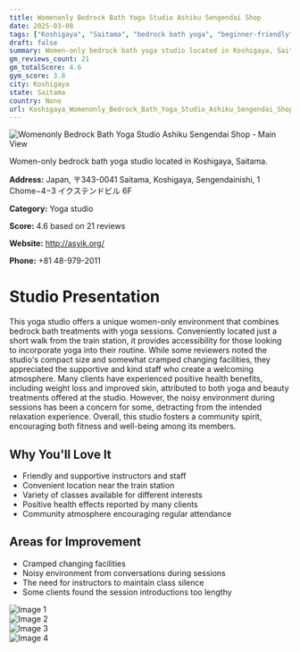 ```yaml
---
title: Womenonly Bedrock Bath Yoga Studio Ashiku Sengendai Shop
date: 2025-03-08
tags: ["Koshigaya", "Saitama", "bedrock bath yoga", "beginner-friendly", "women-only", "community-focused", "Koshigaya"]  
draft: false
summary: Women-only bedrock bath yoga studio located in Koshigaya, Saitama.
gm_reviews_count: 21
gm_totalScore: 4.6
gym_score: 3.8
city: Koshigaya
state: Saitama
country: None
url: Koshigaya_Womenonly_Bedrock_Bath_Yoga_Studio_Ashiku_Sengendai_Shop
---
```


<div className="aspect-[16/9] relative my-8">
  <img 
    src="https://lh5.googleusercontent.com/p/AF1QipPMIgSZbzZ_tAGm4lpz8t_mW1wLJjxGtkJFStcE=w1920-h1080-k-no"
    alt="Womenonly Bedrock Bath Yoga Studio Ashiku Sengendai Shop - Main View"
    className="object-cover absolute inset-0 w-full h-full rounded-lg"
  />
</div>

Women-only bedrock bath yoga studio located in Koshigaya, Saitama.

**Address:** Japan, 〒343-0041 Saitama, Koshigaya, Sengendainishi, 1 Chome−4−3 イクステンドビル 6F

**Category:** Yoga studio

**Score:** 4.6 based on 21 reviews

**Website:** http://asyik.org/

**Phone:** +81 48-979-2011

# Studio Presentation

This yoga studio offers a unique women-only environment that combines bedrock bath treatments with yoga sessions. Conveniently located just a short walk from the train station, it provides accessibility for those looking to incorporate yoga into their routine. While some reviewers noted the studio's compact size and somewhat cramped changing facilities, they appreciated the supportive and kind staff who create a welcoming atmosphere. Many clients have experienced positive health benefits, including weight loss and improved skin, attributed to both yoga and beauty treatments offered at the studio. However, the noisy environment during sessions has been a concern for some, detracting from the intended relaxation experience. Overall, this studio fosters a community spirit, encouraging both fitness and well-being among its members.

## Why You'll Love It

- Friendly and supportive instructors and staff
- Convenient location near the train station
- Variety of classes available for different interests
- Positive health effects reported by many clients
- Community atmosphere encouraging regular attendance

## Areas for Improvement

- Cramped changing facilities
- Noisy environment from conversations during sessions
- The need for instructors to maintain class silence
- Some clients found the session introductions too lengthy

<div className="grid grid-cols-1 xl:grid-cols-2 gap-4 my-8">
<div className="aspect-[4/3] relative"><img src="https://lh5.googleusercontent.com/p/AF1QipObpDw2pMQ7EQdJGRpBhB3_LESa5RpPB4Ef4Ugu=w1920-h1080-k-no" alt="Image 1" className="object-cover absolute inset-0 w-full h-full rounded-lg" /></div>
<div className="aspect-[4/3] relative"><img src="https://lh5.googleusercontent.com/p/AF1QipMHXSDvf7I169si7ZJ6AntyFDfep4Ypei9VA5m3=w1920-h1080-k-no" alt="Image 2" className="object-cover absolute inset-0 w-full h-full rounded-lg" /></div>
<div className="aspect-[4/3] relative"><img src="https://lh5.googleusercontent.com/p/AF1QipNKdpToLe49gYAgmZb_yfyT5O91izJQKsPhngU-=w1920-h1080-k-no" alt="Image 3" className="object-cover absolute inset-0 w-full h-full rounded-lg" /></div>
<div className="aspect-[4/3] relative"><img src="https://lh5.googleusercontent.com/p/AF1QipPUg3bx9UB1xoCMChPzs8cVg0KYGyxcM0ECxcLt=w1920-h1080-k-no" alt="Image 4" className="object-cover absolute inset-0 w-full h-full rounded-lg" /></div>
</div>